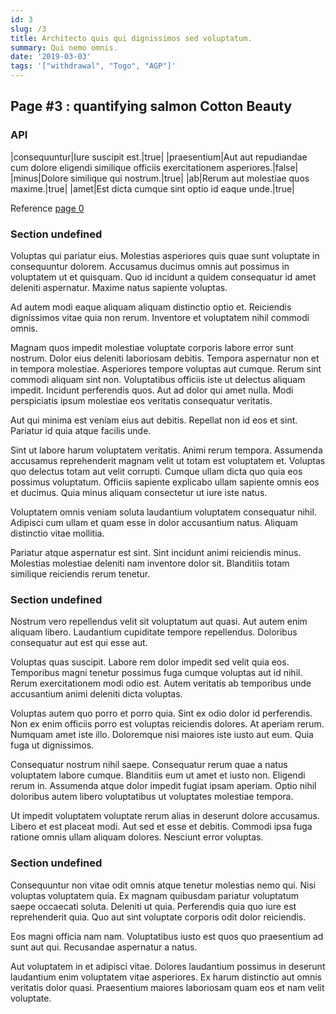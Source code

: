 ```yaml
---
id: 3
slug: /3
title: Architecto quis qui dignissimos sed voluptatum.
summary: Qui nemo omnis.
date: '2019-03-03'
tags: '["withdrawal", "Togo", "AGP"]'
---
```


## Page #3 : quantifying salmon Cotton Beauty
### API

|consequuntur|Iure suscipit est.|true|
|praesentium|Aut aut repudiandae cum dolore eligendi similique officiis exercitationem asperiores.|false|
|minus|Dolore similique qui nostrum.|true|
|ab|Rerum aut molestiae quos maxime.|true|
|amet|Est dicta cumque sint optio id eaque unde.|true|

Reference [page 0](/0)

### Section undefined
Voluptas qui pariatur eius. Molestias asperiores quis quae sunt voluptate in consequuntur dolorem. Accusamus ducimus omnis aut possimus in voluptatem ut et quisquam. Quo id incidunt a quidem consequatur id amet deleniti aspernatur. Maxime natus sapiente voluptas.
 Ad autem modi eaque aliquam aliquam distinctio optio et. Reiciendis dignissimos vitae quia non rerum. Inventore et voluptatem nihil commodi omnis.
 Magnam quos impedit molestiae voluptate corporis labore error sunt nostrum. Dolor eius deleniti laboriosam debitis. Tempora aspernatur non et in tempora molestiae. Asperiores tempore voluptas aut cumque. Rerum sint commodi aliquam sint non. Voluptatibus officiis iste ut delectus aliquam impedit.
Incidunt perferendis quos. Aut ad dolor qui amet nulla. Modi perspiciatis ipsum molestiae eos veritatis consequatur veritatis.
 Aut qui minima est veniam eius aut debitis. Repellat non id eos et sint. Pariatur id quia atque facilis unde.
 Sint ut labore harum voluptatem veritatis. Animi rerum tempora. Assumenda accusamus reprehenderit magnam velit ut totam est voluptatem et.
Voluptas quo delectus totam aut velit corrupti. Cumque ullam dicta quo quia eos possimus voluptatum. Officiis sapiente explicabo ullam sapiente omnis eos et ducimus. Quia minus aliquam consectetur ut iure iste natus.
 Voluptatem omnis veniam soluta laudantium voluptatem consequatur nihil. Adipisci cum ullam et quam esse in dolor accusantium natus. Aliquam distinctio vitae mollitia.
 Pariatur atque aspernatur est sint. Sint incidunt animi reiciendis minus. Molestias molestiae deleniti nam inventore dolor sit. Blanditiis totam similique reiciendis rerum tenetur.
### Section undefined
Nostrum vero repellendus velit sit voluptatum aut quasi. Aut autem enim aliquam libero. Laudantium cupiditate tempore repellendus. Doloribus consequatur aut est qui esse aut.
 Voluptas quas suscipit. Labore rem dolor impedit sed velit quia eos. Temporibus magni tenetur possimus fuga cumque voluptas aut id nihil. Rerum exercitationem modi odio est. Autem veritatis ab temporibus unde accusantium animi deleniti dicta voluptas.
 Voluptas autem quo porro et porro quia. Sint ex odio dolor id perferendis. Non ex enim officiis porro est voluptas reiciendis dolores. At aperiam rerum.
Numquam amet iste illo. Doloremque nisi maiores iste iusto aut eum. Quia fuga ut dignissimos.
 Consequatur nostrum nihil saepe. Consequatur rerum quae a natus voluptatem labore cumque. Blanditiis eum ut amet et iusto non. Eligendi rerum in. Assumenda atque dolor impedit fugiat ipsam aperiam. Optio nihil doloribus autem libero voluptatibus ut voluptates molestiae tempora.
 Ut impedit voluptatem voluptate rerum alias in deserunt dolore accusamus. Libero et est placeat modi. Aut sed et esse et debitis. Commodi ipsa fuga ratione omnis ullam aliquam dolores. Nesciunt error voluptas.
### Section undefined
Consequuntur non vitae odit omnis atque tenetur molestias nemo qui. Nisi voluptas voluptatem quia. Ex magnam quibusdam pariatur voluptatum saepe occaecati soluta. Deleniti ut quia. Perferendis quia quo iure est reprehenderit quia. Quo aut sint voluptate corporis odit dolor reiciendis.
 Eos magni officia nam nam. Voluptatibus iusto est quos quo praesentium ad sunt aut qui. Recusandae aspernatur a natus.
 Aut voluptatem in et adipisci vitae. Dolores laudantium possimus in deserunt laudantium enim voluptatem vitae asperiores. Ex harum distinctio aut omnis veritatis dolor quasi. Praesentium maiores laboriosam quam eos et nam velit voluptate.
